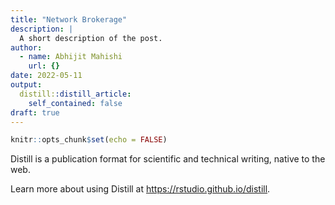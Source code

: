 ```yaml
---
title: "Network Brokerage"
description: |
  A short description of the post.
author:
  - name: Abhijit Mahishi
    url: {}
date: 2022-05-11
output:
  distill::distill_article:
    self_contained: false
draft: true
---
```



```r
knitr::opts_chunk$set(echo = FALSE)
```

Distill is a publication format for scientific and technical writing, native to the web.

Learn more about using Distill at <https://rstudio.github.io/distill>.


